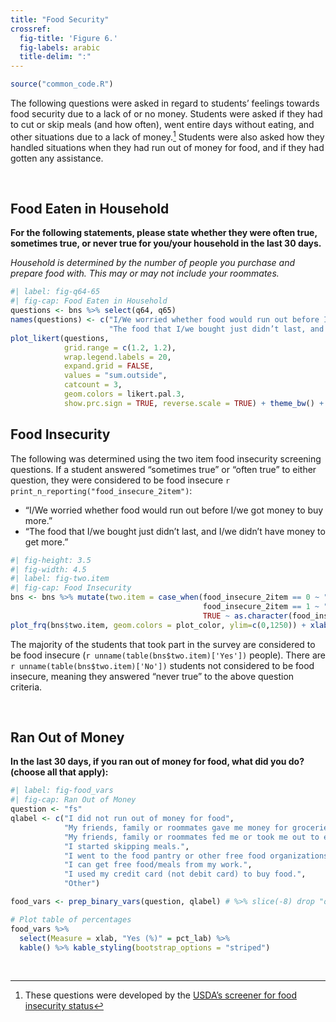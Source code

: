 ```yaml
---
title: "Food Security"
crossref:
  fig-title: 'Figure 6.'
  fig-labels: arabic
  title-delim: ":"
---
```


```r
source("common_code.R")
```

The following questions were asked in regard to students' feelings towards food security due to a lack of or no money. Students were asked if they had to cut or skip meals (and how often), went entire days without eating, and other situations due to a lack of money.[^1] Students were also asked how they handled situations when they had run out of money for food, and if they had gotten any assistance.

[^1]: These questions were developed by the [USDA's screener for food insecurity status](https://www.ers.usda.gov/media/8279/ad2012.pdf)

<br>

## Food Eaten in Household

**For the following statements, please state whether they were often true, sometimes true, or never true for you/your household in the last 30 days.**

*Household is determined by the number of people you purchase and prepare food with. This may or may not include your roommates.*

```r
#| label: fig-q64-65
#| fig-cap: Food Eaten in Household
questions <- bns %>% select(q64, q65)
names(questions) <- c("I/We worried whether food would run out before I/we got money to buy more.",
                      "The food that I/we bought just didn’t last, and I/we didn’t have money to get more.")
plot_likert(questions,
            grid.range = c(1.2, 1.2),
            wrap.legend.labels = 20,
            expand.grid = FALSE,
            values = "sum.outside",
            catcount = 3,
            geom.colors = likert.pal.3,
            show.prc.sign = TRUE, reverse.scale = TRUE) + theme_bw() + theme(legend.position = "top")
```

## Food Insecurity

The following was determined using the two item food insecurity screening questions. If a student answered "sometimes true" or "often true" to either question, they were considered to be food insecure `r print_n_reporting("food_insecure_2item")`:

-   "I/We worried whether food would run out before I/we got money to buy more."
-   "The food that I/we bought just didn't last, and I/we didn't have money to get more."

::: row
::: col-md-7
```r
#| fig-height: 3.5
#| fig-width: 4.5
#| label: fig-two.item
#| fig-cap: Food Insecurity
bns <- bns %>% mutate(two.item = case_when(food_insecure_2item == 0 ~ "No",
                                           food_insecure_2item == 1 ~ "Yes",
                                           TRUE ~ as.character(food_insecure_2item)))
plot_frq(bns$two.item, geom.colors = plot_color, ylim=c(0,1250)) + xlab('Food Insecure') + ylab("Frequency")
```
:::

::: col-md-4
The majority of the students that took part in the survey are considered to be food insecure (`r unname(table(bns$two.item)['Yes'])` people). There are `r unname(table(bns$two.item)['No'])` students not considered to be food insecure, meaning they answered "never true" to the above question criteria.
:::
:::

<br>

## Ran Out of Money

**In the last 30 days, if you ran out of money for food, what did you do? (choose all that apply):**


```r
#| label: fig-food_vars
#| fig-cap: Ran Out of Money
question <- "fs"
qlabel <- c("I did not run out of money for food",
            "My friends, family or roommates gave me money for groceries.",
            "My friends, family or roommates fed me or took me out to eat.",
            "I started skipping meals.",
            "I went to the food pantry or other free food organizations.",
            "I can get free food/meals from my work.",
            "I used my credit card (not debit card) to buy food.",
            "Other")

food_vars <- prep_binary_vars(question, qlabel) # %>% slice(-8) drop "other" since 0

# Plot table of percentages
food_vars %>% 
  select(Measure = xlab, "Yes (%)" = pct_lab) %>% 
  kable() %>% kable_styling(bootstrap_options = "striped")
```

<br>
